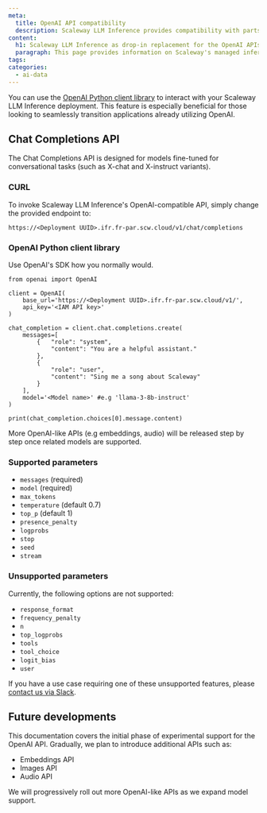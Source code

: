 ```yaml
---
meta:
  title: OpenAI API compatibility
  description: Scaleway LLM Inference provides compatibility with parts of the OpenAI API, to help connect existing applications.
content:
  h1: Scaleway LLM Inference as drop-in replacement for the OpenAI APIs
  paragraph: This page provides information on Scaleway's managed inference compatibility with OpenAI's REST API
tags: 
categories:
  - ai-data
---
```


You can use the [OpenAI Python client library](https://github.com/openai/openai-python) to interact with your Scaleway LLM Inference deployment. 
This feature is especially beneficial for those looking to seamlessly transition applications already utilizing OpenAI.

## Chat Completions API

The Chat Completions API is designed for models fine-tuned for conversational tasks (such as X-chat and X-instruct variants).

### CURL

To invoke Scaleway LLM Inference's OpenAI-compatible API, simply change the provided endpoint to:
```
https://<Deployment UUID>.ifr.fr-par.scw.cloud/v1/chat/completions
```

### OpenAI Python client library

Use OpenAI's SDK how you normally would.

```
from openai import OpenAI

client = OpenAI(
    base_url='https://<Deployment UUID>.ifr.fr-par.scw.cloud/v1/',
    api_key='<IAM API key>'
)

chat_completion = client.chat.completions.create(
    messages=[
        {   "role": "system", 
            "content": "You are a helpful assistant."
        },
        {
            "role": "user",
            "content": "Sing me a song about Scaleway"
        }
    ],
    model='<Model name>' #e.g 'llama-3-8b-instruct'
)

print(chat_completion.choices[0].message.content)
```

<Message type="note">
  More OpenAI-like APIs (e.g embeddings, audio) will be released step by step once related models are supported.
</Message>

### Supported parameters

- `messages` (required)
- `model` (required)
- `max_tokens`
- `temperature` (default 0.7)
- `top_p` (default 1)
- `presence_penalty`
- `logprobs`
- `stop`
- `seed`
- `stream`

### Unsupported parameters

Currently, the following options are not supported:

- `response_format`
- `frequency_penalty`
- `n`
- `top_logprobs`
- `tools`
- `tool_choice`
- `logit_bias`
- `user`

If you have a use case requiring one of these unsupported features, please [contact us via Slack](https://slack.scaleway.com/).

## Future developments

This documentation covers the initial phase of experimental support for the OpenAI API. 
Gradually, we plan to introduce additional APIs such as:

- Embeddings API
- Images API
- Audio API

<Message type="note">
  We will progressively roll out more OpenAI-like APIs as we expand model support.
</Message>
